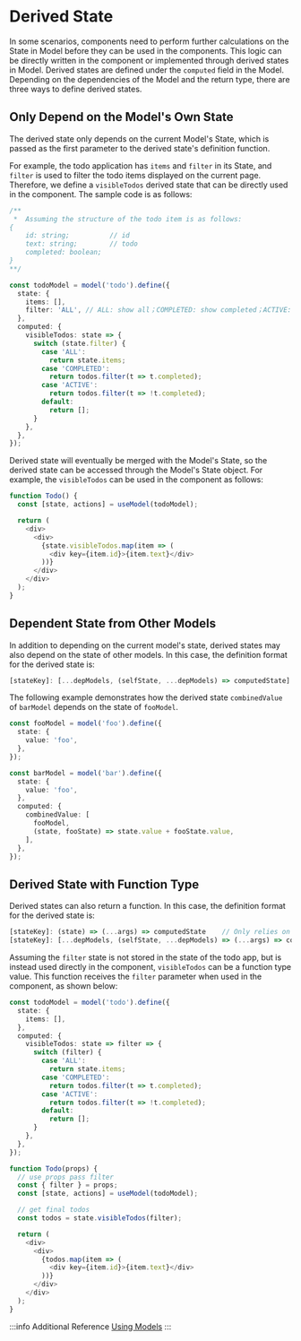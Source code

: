 # Derived State

In some scenarios, components need to perform further calculations on the State in Model before they can be used in the components. This logic can be directly written in the component or implemented through derived states in Model. Derived states are defined under the `computed` field in the Model. Depending on the dependencies of the Model and the return type, there are three ways to define derived states.

## Only Depend on the Model's Own State

The derived state only depends on the current Model's State, which is passed as the first parameter to the derived state's definition function.

For example, the todo application has `items` and `filter` in its State, and `filter` is used to filter the todo items displayed on the current page. Therefore, we define a `visibleTodos` derived state that can be directly used in the component. The sample code is as follows:

```ts
/**
 *  Assuming the structure of the todo item is as follows:
{
    id: string;          // id
    text: string;        // todo
    completed: boolean;
}
**/

const todoModel = model('todo').define({
  state: {
    items: [],
    filter: 'ALL', // ALL: show all；COMPLETED: show completed；ACTIVE: show active
  },
  computed: {
    visibleTodos: state => {
      switch (state.filter) {
        case 'ALL':
          return state.items;
        case 'COMPLETED':
          return todos.filter(t => t.completed);
        case 'ACTIVE':
          return todos.filter(t => !t.completed);
        default:
          return [];
      }
    },
  },
});
```

Derived state will eventually be merged with the Model's State, so the derived state can be accessed through the Model's State object. For example, the `visibleTodos` can be used in the component as follows:

```ts
function Todo() {
  const [state, actions] = useModel(todoModel);

  return (
    <div>
      <div>
        {state.visibleTodos.map(item => (
          <div key={item.id}>{item.text}</div>
        ))}
      </div>
    </div>
  );
}
```

## Dependent State from Other Models

In addition to depending on the current model's state, derived states may also depend on the state of other models. In this case, the definition format for the derived state is:


```ts
[stateKey]: [...depModels, (selfState, ...depModels) => computedState]
```

The following example demonstrates how the derived state `combinedValue` of `barModel` depends on the state of `fooModel`.


```ts
const fooModel = model('foo').define({
  state: {
    value: 'foo',
  },
});

const barModel = model('bar').define({
  state: {
    value: 'foo',
  },
  computed: {
    combinedValue: [
      fooModel,
      (state, fooState) => state.value + fooState.value,
    ],
  },
});
```

## Derived State with Function Type

Derived states can also return a function. In this case, the definition format for the derived state is:

```ts
[stateKey]: (state) => (...args) => computedState    // Only relies on its own state
[stateKey]: [...depModels, (selfState, ...depModels) => (...args) => computedState]  // Relies on the state of other models
```

Assuming the `filter` state is not stored in the state of the todo app, but is instead used directly in the component, `visibleTodos` can be a function type value. This function receives the `filter` parameter when used in the component, as shown below:


```ts
const todoModel = model('todo').define({
  state: {
    items: [],
  },
  computed: {
    visibleTodos: state => filter => {
      switch (filter) {
        case 'ALL':
          return state.items;
        case 'COMPLETED':
          return todos.filter(t => t.completed);
        case 'ACTIVE':
          return todos.filter(t => !t.completed);
        default:
          return [];
      }
    },
  },
});

function Todo(props) {
  // use props pass filter
  const { filter } = props;
  const [state, actions] = useModel(todoModel);

  // get final todos
  const todos = state.visibleTodos(filter);

  return (
    <div>
      <div>
        {todos.map(item => (
          <div key={item.id}>{item.text}</div>
        ))}
      </div>
    </div>
  );
}
```

:::info Additional Reference
[Using Models](/guides/topic-detail/model/computed-state)
:::
